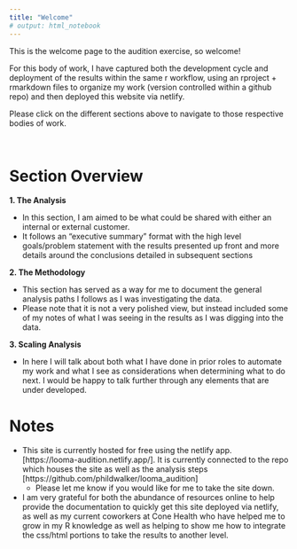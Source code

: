 ```yaml
---
title: "Welcome"
# output: html_notebook
---
```


This is the welcome page to the audition exercise, so welcome!

For this body of work, I have captured both the development cycle and deployment of the results within the same r workflow, using an rproject + rmarkdown files to organize my work (version controlled within a github repo) and then deployed this website via netlify.

Please click on the different sections above to navigate to those respective bodies of work. 

<br>

# Section Overview  

__1. The Analysis__

* In this section, I am aimed to be what could be shared with either an internal or external customer.  
* It follows an "executive summary" format with the high level goals/problem statement with the results presented up front and more details around the conclusions detailed in subsequent sections  

__2. The Methodology__    

* This section has served as a way for me to document the general analysis paths I follows as I was investigating the data.   
* Please note that it is not a very polished view, but instead included some of my notes of what I was seeing in the results as I was digging into the data.  

__3. Scaling Analysis__  

* In here I will talk about both what I have done in prior roles to automate my work and what I see as considerations when determining what to do next. I would be happy to talk further through any elements that are under developed.



# Notes

* This site is currently hosted for free using the netlify app. [https://looma-audition.netlify.app/]. It is currently connected to the repo which houses the site as well as the analysis steps [https://github.com/phildwalker/looma_audition]
    * Please let me know if you would like for me to take the site down.

* I am very grateful for both the abundance of resources online to help provide the documentation to quickly get this site deployed via netlify, as well as my current coworkers at Cone Health who have helped me to grow in my R knowledge as well as helping to show me how to integrate the css/html portions to take the results to another level.

